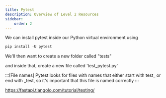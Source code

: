 ```yaml
---
title: Pytest
description: Overview of Level 2 Resources
sidebar:
    order: 2
---
```


We can install pytest inside our Python virtual environment using

```python
pip install -U pytest
```

We'll then want to create a new folder called "tests"

and inside that, create a new file called 'test_pytest.py'

:::[File names]
Pytest looks for files with names that either start with test_ or end with _test, so it's important that this file is named correctly
:::

https://fastapi.tiangolo.com/tutorial/testing/
